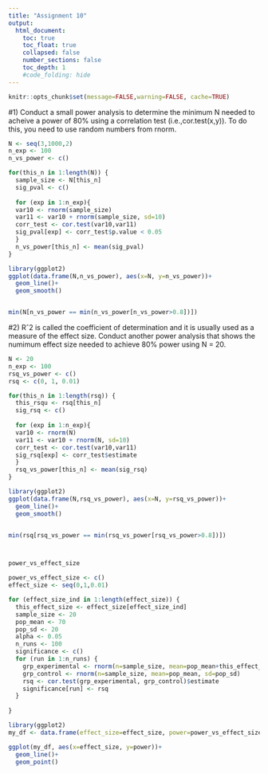 ```yaml
---
title: "Assignment 10"
output:
  html_document:
    toc: true
    toc_float: true
    collapsed: false
    number_sections: false
    toc_depth: 1
    #code_folding: hide
---
```


```r
knitr::opts_chunk$set(message=FALSE,warning=FALSE, cache=TRUE)
```



#1) Conduct a small power analysis to determine the minimum N needed to acheive a power of 80% using a correlation test (i.e.,cor.test(x,y)). To do this, you need to use random numbers from rnorm.

```r
N <- seq(3,1000,2)
n_exp <- 100
n_vs_power <- c()

for(this_n in 1:length(N)) {
  sample_size <- N[this_n]
  sig_pval <- c()
  
  for (exp in 1:n_exp){
  var10 <- rnorm(sample_size)
  var11 <- var10 + rnorm(sample_size, sd=10)
  corr_test <- cor.test(var10,var11)
  sig_pval[exp] <- corr_test$p.value < 0.05
  }
  n_vs_power[this_n] <- mean(sig_pval)
}

library(ggplot2)
ggplot(data.frame(N,n_vs_power), aes(x=N, y=n_vs_power))+
  geom_line()+
  geom_smooth()


min(N[n_vs_power == min(n_vs_power[n_vs_power>0.8])])


```

#2) Rˆ2 is called the coefficient of determination and it is usually used as a measure of the effect size. Conduct another power analysis that shows the numimum effect size needed to achieve 80% power using N = 20.
```r

N <- 20
n_exp <- 100
rsq_vs_power <- c()
rsq <- c(0, 1, 0.01)

for(this_n in 1:length(rsq)) {
  this_rsqu <- rsq[this_n]
  sig_rsq <- c()
  
  for (exp in 1:n_exp){
  var10 <- rnorm(N)
  var11 <- var10 + rnorm(N, sd=10)
  corr_test <- cor.test(var10,var11)
  sig_rsq[exp] <- corr_test$estimate
  }
  rsq_vs_power[this_n] <- mean(sig_rsq)
}

library(ggplot2)
ggplot(data.frame(N,rsq_vs_power), aes(x=N, y=rsq_vs_power))+
  geom_line()+
  geom_smooth()


min(rsq[rsq_vs_power == min(rsq_vs_power[rsq_vs_power>0.8])])



power_vs_effect_size


```



```r
power_vs_effect_size <- c()
effect_size <- seq(0,1,0.01)

for (effect_size_ind in 1:length(effect_size)) {
  this_effect_size <- effect_size[effect_size_ind]
  sample_size <- 20
  pop_mean <- 70
  pop_sd <- 20
  alpha <- 0.05
  n_runs <- 100
  significance <- c()
  for (run in 1:n_runs) {
    grp_experimental <- rnorm(n=sample_size, mean=pop_mean+this_effect_size, sd=pop_sd)
    grp_control <- rnorm(n=sample_size, mean=pop_mean, sd=pop_sd)
    rsq <- cor.test(grp_experimental, grp_control)$estimate
    significance[run] <- rsq
  }
  
}

library(ggplot2)
my_df <- data.frame(effect_size=effect_size, power=power_vs_effect_size)

ggplot(my_df, aes(x=effect_size, y=power))+
  geom_line()+
  geom_point()


```
